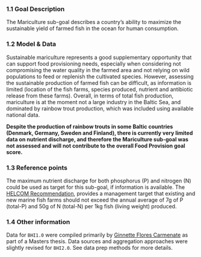 ### 1.1 Goal Description {-}

The Mariculture sub-goal describes a country's ability to maximize the sustainable yield of farmed fish in the ocean for human consumption. 

### 1.2 Model & Data {-}

Sustainable mariculture represents a good supplementary opportunity that can support food provisioning needs, especially when considering not compromising the water quality in the farmed area and not relying on wild populations to feed or replenish the cultivated species. However, assessing the sustainable production of farmed fish can be difficult, as information is limited (location of the fish farms, species produced, nutrient and antibiotic release from these farms). Overall, in terms of total fish production, mariculture is at the moment not a large industry in the Baltic Sea, and dominated by rainbow trout production, which was included using available national data.

**Despite the production of rainbow trouts in some Baltic countries (Denmark, Germany, Sweden and Finland), there is currently very limited data on nutrient discharge, and therefore the Mariculture sub-goal was not assessed and will not contribute to the overall Food Provision goal score.**
 
### 1.3 Reference points {-}

The maximum nutrient discharge for both phosphorus (P) and nitrogen (N) could be used as target for this sub-goal, if information is available. The [HELCOM Recommendation](http://www.helcom.fi/Recommendations/Rec%2025-4.pdf), provides a management target that existing and new marine fish farms should not exceed the annual average of 7g of P (total-P) and 50g of N (total-N) per 1kg fish (living weight) produced.

### 1.4 Other information {-}

Data for `BHI1.0` were compiled primarily by [Ginnette Flores Carmenate](https://bioenv.gu.se/digitalAssets/1575/1575339_flores-carmenate.pdf) as part of a Masters thesis. Data sources and aggregation approaches were slightly revised for `BHI2.0`. See data prep methods for more details.

